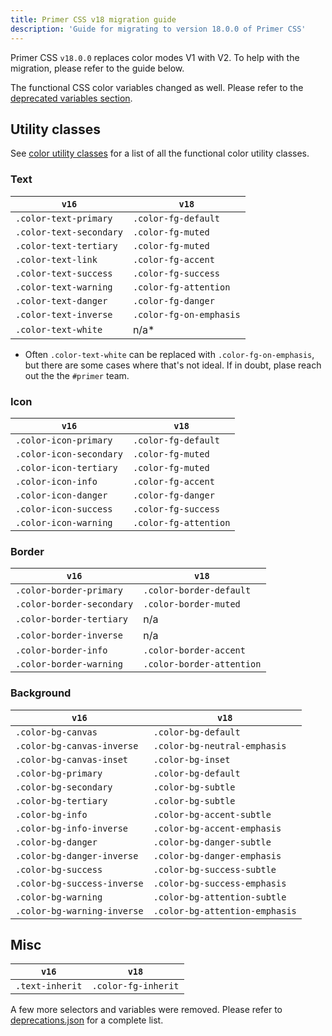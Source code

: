 ```yaml
---
title: Primer CSS v18 migration guide
description: 'Guide for migrating to version 18.0.0 of Primer CSS'
---
```


Primer CSS `v18.0.0` replaces color modes V1 with V2. To help with the migration, please refer to the guide below.

<Note>
  The functional CSS color variables changed as well. Please refer to the <a href="https://primer.style/primitives/colors#deprecated-variables">deprecated variables section</a>.
</Note>

## Utility classes

See [color utility classes](/utilities/colors) for a list of all the functional color utility classes.

### Text

| `v16`                   | `v18`                   |
| ----------------------- | ------------------------|
| `.color-text-primary`   | `.color-fg-default`     |
| `.color-text-secondary` | `.color-fg-muted`       |
| `.color-text-tertiary`  | `.color-fg-muted`      |
| `.color-text-link`      | `.color-fg-accent`      |
| `.color-text-success`   | `.color-fg-success`     |
| `.color-text-warning`   | `.color-fg-attention`   |
| `.color-text-danger`    | `.color-fg-danger`      |
| `.color-text-inverse`   | `.color-fg-on-emphasis` |
| `.color-text-white`     | n/a*                    |

* Often `.color-text-white` can be replaced with `.color-fg-on-emphasis`, but there are some cases where that's not ideal. If in doubt, plase reach out the the `#primer` team.

### Icon

| `v16`                   | `v18`                 |
| ----------------------- | --------------------- |
| `.color-icon-primary`   | `.color-fg-default`   |
| `.color-icon-secondary` | `.color-fg-muted`     |
| `.color-icon-tertiary`  | `.color-fg-muted`     |
| `.color-icon-info`      | `.color-fg-accent`    |
| `.color-icon-danger`    | `.color-fg-danger`    |
| `.color-icon-success`   | `.color-fg-success`   |
| `.color-icon-warning`   | `.color-fg-attention` |

### Border

| `v16`                     | `v18`                     |
| ------------------------- | ------------------------- |
| `.color-border-primary`   | `.color-border-default`   |
| `.color-border-secondary` | `.color-border-muted`     |
| `.color-border-tertiary`  | n/a                       |
| `.color-border-inverse`   | n/a                       |
| `.color-border-info`      | `.color-border-accent`    |
| `.color-border-warning`   | `.color-border-attention` |

### Background

| `v16`                       | `v18`                          |
| --------------------------- | ------------------------------ |
| `.color-bg-canvas`          | `.color-bg-default`            |
| `.color-bg-canvas-inverse`  | `.color-bg-neutral-emphasis`   |
| `.color-bg-canvas-inset`    | `.color-bg-inset`              |
| `.color-bg-primary`         | `.color-bg-default`            |
| `.color-bg-secondary`       | `.color-bg-subtle`             |
| `.color-bg-tertiary`        | `.color-bg-subtle`             |
| `.color-bg-info`            | `.color-bg-accent-subtle`      |
| `.color-bg-info-inverse`    | `.color-bg-accent-emphasis`    |
| `.color-bg-danger`          | `.color-bg-danger-subtle`      |
| `.color-bg-danger-inverse`  | `.color-bg-danger-emphasis`    |
| `.color-bg-success`         | `.color-bg-success-subtle`     |
| `.color-bg-success-inverse` | `.color-bg-success-emphasis`   |
| `.color-bg-warning`         | `.color-bg-attention-subtle`   |
| `.color-bg-warning-inverse` | `.color-bg-attention-emphasis` |

## Misc

| `v16`                       | `v18`                          |
| --------------------------- | ------------------------------ |
| `.text-inherit`             | `.color-fg-inherit`            |

A few more selectors and variables were removed. Please refer to [deprecations.json](https://github.com/primer/css/blob/main/src/deprecations.json) for a complete list.
